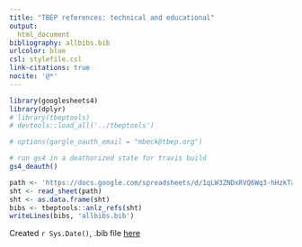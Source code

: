 ```yaml
---
title: "TBEP references: technical and educational"
output: 
  html_document
bibliography: allbibs.bib
urlcolor: blue
csl: stylefile.csl
link-citations: true
nocite: '@*'
---
```

  
```r
library(googlesheets4)
library(dplyr)
# library(tbeptools)
# devtools::load_all('../tbeptools')

# options(gargle_oauth_email = "mbeck@tbep.org")

# run gs4 in a deathorized state for travis build
gs4_deauth()

path <- 'https://docs.google.com/spreadsheets/d/1qLW3ZNDxRVQ6Wq3-hHzkTaKwJxJutzBYyR94yKzbYc8/edit?usp=sharing'
sht <- read_sheet(path) 
sht <- as.data.frame(sht)
bibs <- tbeptools::anlz_refs(sht)
writeLines(bibs, 'allbibs.bib')
```

Created `r Sys.Date()`, .bib file [here](https://github.com/tbep-tech/tbep-refs/blob/master/allbibs.bib)